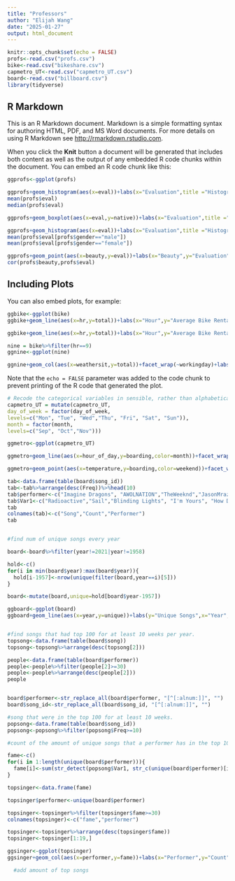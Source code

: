 ---
title: "Professors"
author: "Elijah Wang"
date: "2025-01-27"
output: html_document
---

```{r setup, include=FALSE}
knitr::opts_chunk$set(echo = FALSE)
profs<-read.csv("profs.csv")
bike<-read.csv("bikeshare.csv")
capmetro_UT<-read.csv("capmetro_UT.csv")
board<-read.csv("billboard.csv")
library(tidyverse)
```

## R Markdown

This is an R Markdown document. Markdown is a simple formatting syntax for authoring HTML, PDF, and MS Word documents. For more details on using R Markdown see <http://rmarkdown.rstudio.com>.

When you click the **Knit** button a document will be generated that includes both content as well as the output of any embedded R code chunks within the document. You can embed an R code chunk like this:

```{r cars}
ggprofs<-ggplot(profs)

ggprofs+geom_histogram(aes(x=eval))+labs(x="Evaluation",title ="Histogram of Evaluations")
mean(profs$eval)
median(profs$eval)

ggprofs+geom_boxplot(aes(x=eval,y=native))+labs(x="Evaluation",title ="Evaluation for Native and non-Native Professors")

ggprofs+geom_histogram(aes(x=eval))+labs(x="Evaluation",title ="Histogram of Evaluations by Gender")+facet_wrap(~gender)
mean(profs$eval[profs$gender=="male"])
mean(profs$eval[profs$gender=="female"])

ggprofs+geom_point(aes(x=beauty,y=eval))+labs(x="Beauty",y="Evaluation",title = "Evaluation by Beauty")
cor(profs$beauty,profs$eval)
```

## Including Plots

You can also embed plots, for example:

```{r pressure, echo=FALSE}
ggbike<-ggplot(bike)
ggbike+geom_line(aes(x=hr,y=total))+labs(x="Hour",y="Average Bike Rentals")

ggbike+geom_line(aes(x=hr,y=total))+labs(x="Hour",y="Average Bike Rentals",title="Average Bike Rentals by Hour by Working Day")+facet_wrap(~workingday)

nine = bike%>%filter(hr==9)
ggnine<-ggplot(nine)

ggnine+geom_col(aes(x=weathersit,y=total))+facet_wrap(~workingday)+labs(x="Weather Condition",y="Average Ridership",title="Average Ridership of 9AM by Weather Conditions and Working Day")
```

Note that the `echo = FALSE` parameter was added to the code chunk to prevent printing of the R code that generated the plot.
```{r}


# Recode the categorical variables in sensible, rather than alphabetical, order
capmetro_UT = mutate(capmetro_UT,
day_of_week = factor(day_of_week,
levels=c("Mon", "Tue", "Wed","Thu", "Fri", "Sat", "Sun")),
month = factor(month,
levels=c("Sep", "Oct","Nov")))

ggmetro<-ggplot(capmetro_UT)

ggmetro+geom_line(aes(x=hour_of_day,y=boarding,color=month))+facet_wrap(~day_of_week)+labs(x="Hour",y="Boarding(People/15min)",title="Boarding by Hour for Every Day of the Week")

ggmetro+geom_point(aes(x=temperature,y=boarding,color=weekend))+facet_wrap(~hour_of_day)+labs(x="Temperature(F)",y="Boarding(People/15min)",title="Boarding by Temperature for Every Operational Hour")
```
```{r}

tab<-data.frame(table(board$song_id))
tab<-tab%>%arrange(desc(Freq))%>%head(10)
tab$performer<-c("Imagine Dragons", "AWOLNATION","TheWeeknd","JasonMraz","AnnRimes","OneRepublic", "LMFAO Featuring Lauren Bennett & GoonRock","Jewel","Adele","Carrie Underwood")
tab$Var1<-c("Radioactive","Sail","Blinding Lights", "I'm Yours", "How Do I Live", "Counting Stars", "Party Rock Anthem", "Foolish Games/You Were Meant for Me","Rolling in the Deep","Before He Cheats")
tab
colnames(tab)<-c("Song","Count","Performer")
tab


#find num of unique songs every year

board<-board%>%filter(year!=2021|year!=1958)

hold<-c()
for(i in min(board$year):max(board$year)){
  hold[i-1957]<-nrow(unique(filter(board,year==i)[5]))  
}

board<-mutate(board,unique=hold[board$year-1957])

ggboard<-ggplot(board)
ggboard+geom_line(aes(x=year,y=unique))+labs(y="Unique Songs",x="Year",title="Unique Songs by Year")


#find songs that had top 100 for at least 10 weeks per year.
topsong<-data.frame(table(board$song))
topsong<-topsong%>%arrange(desc(topsong[2]))

people<-data.frame(table(board$performer))
people<-people%>%filter(people[2]>=30)
people<-people%>%arrange(desc(people[2]))
people


board$performer<-str_replace_all(board$performer, "[^[:alnum:]]", "")
board$song_id<-str_replace_all(board$song_id, "[^[:alnum:]]", "")

#song that were in the top 100 for at least 10 weeks.
popsong<-data.frame(table(board$song_id))
popsong<-popsong%>%filter(popsong$Freq>=10)

#count of the amount of unique songs that a performer has in the top 100 for at least 10 weeks

fame<-c()
for(i in 1:length(unique(board$performer))){
  fame[i]<-sum(str_detect(popsong$Var1, str_c(unique(board$performer)[i],"\\b")))
}

topsinger<-data.frame(fame)

topsinger$performer<-unique(board$performer)

topsinger<-topsinger%>%filter(topsinger$fame>=30)
colnames(topsinger)<-c("fame","performer")

topsinger<-topsinger%>%arrange(desc(topsinger$fame))
topsinger<-topsinger[1:19,]

ggsinger<-ggplot(topsinger)
ggsinger+geom_col(aes(x=performer,y=fame))+labs(x="Performer",y="Count",title="Amount of Top 100 Billboard Song by Performers")+theme(axis.text.x = element_text(angle = 45, hjust = 1,size = 7))

  #add amount of top songs
```


